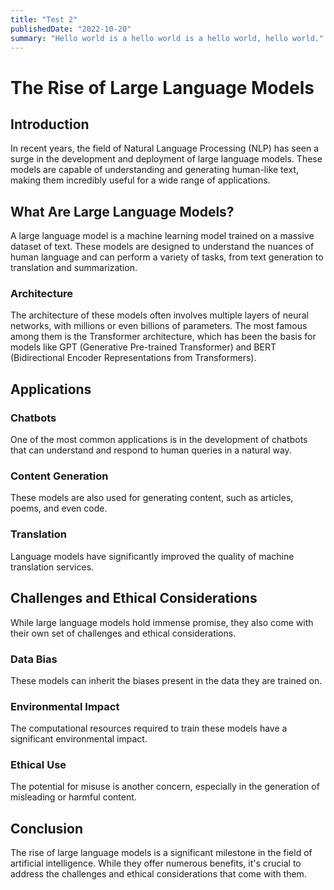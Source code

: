 ```yaml
---
title: "Test 2"
publishedDate: "2022-10-20"
summary: "Hello world is a hello world is a hello world, hello world."
---
```


# The Rise of Large Language Models

## Introduction

In recent years, the field of Natural Language Processing (NLP) has seen a surge in the development and deployment of large language models. These models are capable of understanding and generating human-like text, making them incredibly useful for a wide range of applications.

## What Are Large Language Models?

A large language model is a machine learning model trained on a massive dataset of text. These models are designed to understand the nuances of human language and can perform a variety of tasks, from text generation to translation and summarization.

### Architecture

The architecture of these models often involves multiple layers of neural networks, with millions or even billions of parameters. The most famous among them is the Transformer architecture, which has been the basis for models like GPT (Generative Pre-trained Transformer) and BERT (Bidirectional Encoder Representations from Transformers).

## Applications

### Chatbots

One of the most common applications is in the development of chatbots that can understand and respond to human queries in a natural way.

### Content Generation

These models are also used for generating content, such as articles, poems, and even code.

### Translation

Language models have significantly improved the quality of machine translation services.

## Challenges and Ethical Considerations

While large language models hold immense promise, they also come with their own set of challenges and ethical considerations.

### Data Bias

These models can inherit the biases present in the data they are trained on.

### Environmental Impact

The computational resources required to train these models have a significant environmental impact.

### Ethical Use

The potential for misuse is another concern, especially in the generation of misleading or harmful content.

## Conclusion

The rise of large language models is a significant milestone in the field of artificial intelligence. While they offer numerous benefits, it's crucial to address the challenges and ethical considerations that come with them.
